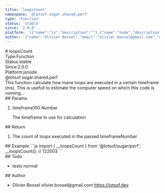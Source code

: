 ```yaml
---
title: 'loopsCount'
namespace: '@lotsof.sugar.shared.perf'
type: 'Function'
status: 'stable'
since: '2.0.0'
platform: '[{"name":"js","description":""},{"name":"node","description":""}]'
author: '{"name":"Olivier Bossel","email":"olivier.bossel@gmail.com","url":"https://lotsof.dev"}'
---
```

<div class="docmap-mdx">
# loopsCount
<div class="_metas">
<div class="_type"><span class="_type-label">Type:</span><span class="_type-value">Function</span></div>
<div class="_status"><span class="_status-label">Status:</span><span class="_status-value -stable">stable</span></div>
<div class="_since"><span class="_since-label">Since:</span><span class="_since-value">2.0.0</span></div>
<div class="_platform"><span class="_platform-label">Platform:</span><span class="_platform-value -js">js</span><span class="_platform-value -node">node</span></div>
</div>
<div class="_namespace">@lotsof.sugar.shared.perf</div>
<div class="_description">
This function calculate how mane loops are executed in a certain timeframe (ms).
This is usefull to estimate the computer speed on which this code is running...
</div>
<div class="_params">
## Params
<ol class="_list">
<li class="_item">
<span class="_name">timeframe</span><span class="_default">100</span> <span class="_type">Number</span>
<p class="_description">The timeframe to use for calculation</p>
</li>
</ol>
</div>
<div class="_return">
## Return
<ol class="_list">
<li class="_item">
<span class="_description">The count of loops executed in the passed timeframe</span><span class="_default"></span><span class="_type">Number</span>
</li>
</ol>
</div>
<div class="_examples">
## Example
```js
import { __loopsCount } from '@lotsof/sugar/perf';
__loopsCount(); // 122003
```
</div>
<div class="_todo">
## Todo
<ul class="_list">
<li class="_item">
<span class="_description">tests</span>
<span class="_priority -normal">normal</span>
</li>
</ul>
</div>
<div class="_author">
## Author
<ul class="_list">
<li class="_item">
<span class="_name">Olivier Bossel</span>
<span class="_email">olivier.bossel@gmail.com</span>
<a href="https://lotsof.dev" target="_blank" class="_url">https://lotsof.dev</a>
</li>
</ul>
</div>
</div>